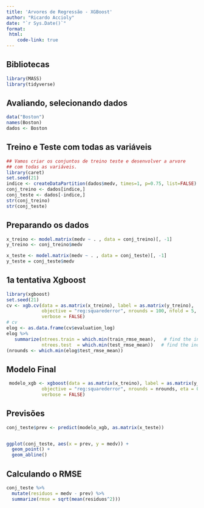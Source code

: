 ```yaml
---
title: 'Arvores de Regressão - XGBoost'
author: "Ricardo Accioly"
date: "`r Sys.Date()`"
format:
 html:
    code-link: true
---
```


## Bibliotecas

```r
library(MASS)
library(tidyverse)
```

## Avaliando, selecionando dados

```r
data("Boston")
names(Boston)
dados <- Boston 
```

## Treino e Teste com todas as variáveis

```r
## Vamos criar os conjuntos de treino teste e desenvolver a arvore 
## com todas as variáveis.
library(caret)
set.seed(21)
indice <- createDataPartition(dados$medv, times=1, p=0.75, list=FALSE)
conj_treino <- dados[indice,]
conj_teste <- dados[-indice,] 
str(conj_treino)
str(conj_teste)
```

## Preparando os dados

```r
x_treino <- model.matrix(medv ~ . , data = conj_treino)[, -1]
y_treino <- conj_treino$medv

x_teste <- model.matrix(medv ~ . , data = conj_teste)[, -1]
y_teste = conj_teste$medv
```

## 1a tentativa Xgboost

```r
library(xgboost)
set.seed(21)
cv <- xgb.cv(data = as.matrix(x_treino), label = as.matrix(y_treino),
             objective = "reg:squarederror", nrounds = 100, nfold = 5, eta = 0.3, max_depth = 6,
             verbose = FALSE)
# cv
elog <- as.data.frame(cv$evaluation_log)
elog %>% 
   summarize(ntrees.train = which.min(train_rmse_mean),   # find the index of min(train_rmse_mean)
             ntrees.test  = which.min(test_rmse_mean))   # find the index of min(test_rmse_mean)
(nrounds <- which.min(elog$test_rmse_mean))
```

## Modelo Final

```r
 modelo_xgb <- xgboost(data = as.matrix(x_treino), label = as.matrix(y_treino),
             objective = "reg:squarederror", nrounds = nrounds, eta = 0.3, max_depth = 6,
             verbose = FALSE)
```

## Previsões

```r
conj_teste$prev <- predict(modelo_xgb, as.matrix(x_teste))


ggplot(conj_teste, aes(x = prev, y = medv)) + 
  geom_point() + 
  geom_abline()
```

## Calculando o RMSE

```r
conj_teste %>%
  mutate(residuos = medv - prev) %>%
  summarize(rmse = sqrt(mean(residuos^2)))
```
